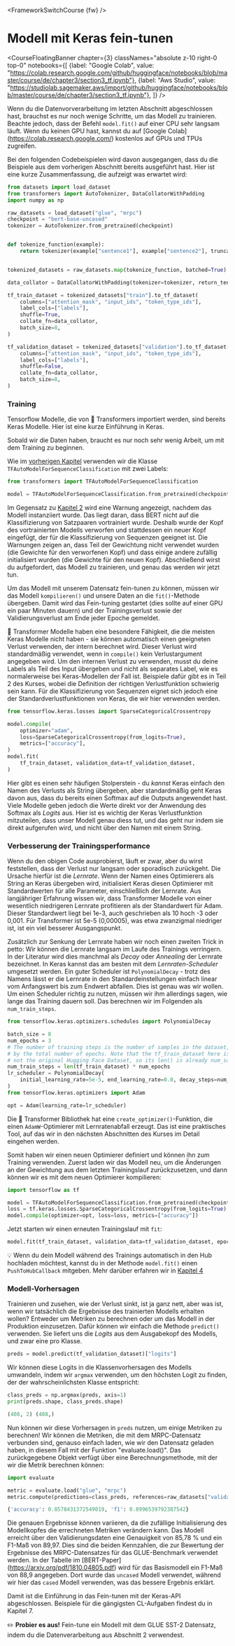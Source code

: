 <FrameworkSwitchCourse {fw} />

# Modell mit Keras fein-tunen

<CourseFloatingBanner chapter={3}
  classNames="absolute z-10 right-0 top-0"
  notebooks={[
    {label: "Google Colab", value: "https://colab.research.google.com/github/huggingface/notebooks/blob/master/course/de/chapter3/section3_tf.ipynb"},
    {label: "Aws Studio", value: "https://studiolab.sagemaker.aws/import/github/huggingface/notebooks/blob/master/course/de/chapter3/section3_tf.ipynb"},
]} />

Wenn du die Datenvorverarbeitung im letzten Abschnitt abgeschlossen hast, brauchst es nur noch wenige Schritte, um das Modell zu trainieren. Beachte jedoch, dass der Befehl `model.fit()` auf einer CPU sehr langsam läuft. Wenn du keinen GPU hast, kannst du auf [Google Colab] (https://colab.research.google.com/) kostenlos auf GPUs und TPUs zugreifen.

Bei den folgenden Codebeispielen wird davon ausgegangen, dass du die Beispiele aus dem vorherigen Abschnitt bereits ausgeführt hast. Hier ist eine kurze Zusammenfassung, die aufzeigt was erwartet wird:

```py
from datasets import load_dataset
from transformers import AutoTokenizer, DataCollatorWithPadding
import numpy as np

raw_datasets = load_dataset("glue", "mrpc")
checkpoint = "bert-base-uncased"
tokenizer = AutoTokenizer.from_pretrained(checkpoint)


def tokenize_function(example):
    return tokenizer(example["sentence1"], example["sentence2"], truncation=True)


tokenized_datasets = raw_datasets.map(tokenize_function, batched=True)

data_collator = DataCollatorWithPadding(tokenizer=tokenizer, return_tensors="tf")

tf_train_dataset = tokenized_datasets["train"].to_tf_dataset(
    columns=["attention_mask", "input_ids", "token_type_ids"],
    label_cols=["labels"],
    shuffle=True,
    collate_fn=data_collator,
    batch_size=8,
)

tf_validation_dataset = tokenized_datasets["validation"].to_tf_dataset(
    columns=["attention_mask", "input_ids", "token_type_ids"],
    label_cols=["labels"],
    shuffle=False,
    collate_fn=data_collator,
    batch_size=8,
)
```

### Training

Tensorflow Modelle, die von 🤗 Transformers importiert werden, sind bereits Keras Modelle. Hier ist eine kurze Einführung in Keras.

<Youtube id="rnTGBy2ax1c"/>

Sobald wir die Daten haben, braucht es nur noch sehr wenig Arbeit, um mit dem Training zu beginnen.

<Youtube id="AUozVp78dhk"/>

Wie im [vorherigen Kapitel](/course/chapter2) verwenden wir die Klasse `TFAutoModelForSequenceClassification` mit zwei Labels: 

```py
from transformers import TFAutoModelForSequenceClassification

model = TFAutoModelForSequenceClassification.from_pretrained(checkpoint, num_labels=2)
```

Im Gegensatz zu [Kapitel 2](/course/chapter2) wird eine Warnung angezeigt, nachdem das Modell instanziiert wurde. Das liegt daran, dass BERT nicht auf die Klassifizierung von Satzpaaren vortrainiert wurde. Deshalb wurde der Kopf des vortrainierten Modells verworfen und stattdessen ein neuer Kopf eingefügt, der für die Klassifizierung von Sequenzen geeignet ist. Die Warnungen zeigen an, dass Teil der Gewichtung nicht verwendet wurden (die Gewichte für den verworfenen Kopf) und dass einige andere zufällig initialisiert wurden (die Gewichte für den neuen Kopf). Abschließend wirst du aufgefordert, das Modell zu trainieren, und genau das werden wir jetzt tun.

Um das Modell mit unserem Datensatz fein-tunen zu können, müssen wir das Modell `kompilieren()` und unsere Daten an die `fit()`-Methode übergeben. Damit wird das Fein-tuning gestartet (dies sollte auf einer GPU ein paar Minuten dauern) und der Trainingsverlust sowie der Validierungsverlust am Ende jeder Epoche gemeldet.

<Tip>

🤗 Transformer Modelle haben eine besondere Fähigkeit, die die meisten Keras Modelle nicht haben - sie können automatisch einen geeigneten Verlust verwenden, der intern berechnet wird. Dieser Verlust wird standardmäßig verwendet, wenn in `compile()` kein Verlustargument angegeben wird. Um den internen Verlust zu verwenden, musst du deine Labels als Teil des Input übergeben und nicht als separates Label, wie es normalerweise bei Keras-Modellen der Fall ist. Beispiele dafür gibt es in Teil 2 des Kurses, wobei die Definition der richtigen Verlustfunktion schwierig sein kann. Für die Klassifizierung von Sequenzen eignet sich jedoch eine der Standardverlustfunktionen von Keras, die wir hier verwenden werden.

</Tip>

```py
from tensorflow.keras.losses import SparseCategoricalCrossentropy

model.compile(
    optimizer="adam",
    loss=SparseCategoricalCrossentropy(from_logits=True),
    metrics=["accuracy"],
)
model.fit(
    tf_train_dataset, validation_data=tf_validation_dataset,
)
```

<Tip warning={true}>

Hier gibt es einen sehr häufigen Stolperstein - du *kannst* Keras einfach den Namen des Verlusts als String übergeben, aber standardmäßig geht Keras davon aus, dass du bereits einen Softmax auf die Outputs angewendet hast. Viele Modelle geben jedoch die Werte direkt vor der Anwendung des Softmax als *Logits* aus. Hier ist es wichtig der Keras Verlustfunktion mitzuteilen, dass unser Modell genau diess tut, und das geht nur indem sie direkt aufgerufen wird, und nicht über den Namen mit einem String.

</Tip>


### Verbesserung der Trainingsperformance

<Youtube id="cpzq6ESSM5c"/>

Wenn du den obigen Code ausprobierst, läuft er zwar, aber du wirst feststellen, dass der Verlust nur langsam oder sporadisch zurückgeht. Die Ursache hierfür ist die *Lernrate*. Wenn der Namen eines Optimierers als String an Keras übergeben wird, initialisiert Keras diesen Optimierer mit Standardwerten für alle Parameter, einschließlich der Lernrate. Aus langjähriger Erfahrung wissen wir, dass Transformer Modelle von einer wesentlich niedrigeren Lernrate profitieren als der Standardwert für Adam. Dieser Standardwert liegt bei 1e-3, auch geschrieben als 10 hoch -3 oder 0,001. Für Transformer ist 5e-5 (0,00005), was etwa zwanzigmal niedriger ist, ist ein viel besserer Ausgangspunkt.

Zusätzlich zur Senkung der Lernrate haben wir noch einen zweiten Trick in petto: Wir können die Lernrate langsam im Laufe des Trainings verringern. In der Literatur wird dies manchmal als *Decay* oder *Annealing* der Lernrate bezeichnet. In Keras kannst das am besten mit dem *Lernraten-Scheduler* umgesetzt werden. Ein guter Scheduler ist `PolynomialDecay` - trotz des Namens lässt er die Lernrate in den Standardeinstellungen einfach linear vom Anfangswert bis zum Endwert abfallen. Dies ist genau was wir wollen. Um einen Scheduler richtig zu nutzen, müssen wir ihm allerdings sagen, wie lange das Training dauern soll. Das berechnen wir im Folgenden als `num_train_steps`.

```py
from tensorflow.keras.optimizers.schedules import PolynomialDecay

batch_size = 8
num_epochs = 3
# The number of training steps is the number of samples in the dataset, divided by the batch size then multiplied
# by the total number of epochs. Note that the tf_train_dataset here is a batched tf.data.Dataset,
# not the original Hugging Face Dataset, so its len() is already num_samples // batch_size.
num_train_steps = len(tf_train_dataset) * num_epochs
lr_scheduler = PolynomialDecay(
    initial_learning_rate=5e-5, end_learning_rate=0.0, decay_steps=num_train_steps
)
from tensorflow.keras.optimizers import Adam

opt = Adam(learning_rate=lr_scheduler)
```

<Tip>

Die 🤗 Transformer Bibliothek hat eine `create_optimizer()`-Funktion, die einen `AdamW`-Optimierer mit Lernratenabfall erzeugt. Das ist eine praktisches Tool, auf das wir in den nächsten Abschnitten des Kurses im Detail eingehen werden.

</Tip>

Somit haben wir einen neuen Optimierer definiert und können ihn zum Training verwenden. Zuerst laden wir das Modell neu, um die Änderungen an der Gewichtung aus dem letzten Trainingslauf zurückzusetzen, und dann können wir es mit dem neuen Optimierer kompilieren:

```py
import tensorflow as tf

model = TFAutoModelForSequenceClassification.from_pretrained(checkpoint, num_labels=2)
loss = tf.keras.losses.SparseCategoricalCrossentropy(from_logits=True)
model.compile(optimizer=opt, loss=loss, metrics=["accuracy"])
```

Jetzt starten wir einen erneuten Trainingslauf mit `fit`:

```py
model.fit(tf_train_dataset, validation_data=tf_validation_dataset, epochs=3)
```

<Tip>

💡 Wenn du dein Modell während des Trainings automatisch in den Hub hochladen möchtest, kannst du in der Methode `model.fit()` einen `PushToHubCallback` mitgeben. Mehr darüber erfahren wir in [Kapitel 4](/course/chapter4/3)

</Tip>

### Modell-Vorhersagen

<Youtube id="nx10eh4CoOs"/>


Trainieren und zusehen, wie der Verlust sinkt, ist ja ganz nett, aber was ist, wenn wir tatsächlich die Ergebnisse des trainierten Modells erhalten wollen? Entweder um Metriken zu berechnen oder um das Modell in der Produktion einzusetzen. Dafür können wir einfach die Methode `predict()` verwenden. Sie liefert uns die *Logits* aus dem Ausgabekopf des Modells, und zwar eine pro Klasse.

```py
preds = model.predict(tf_validation_dataset)["logits"]
```

Wir können diese Logits in die Klassenvorhersagen des Modells umwandeln, indem wir `argmax` verwenden, um den höchsten Logit zu finden, der der wahrscheinlichsten Klasse entspricht:

```py
class_preds = np.argmax(preds, axis=1)
print(preds.shape, class_preds.shape)
```

```python out
(408, 2) (408,)
```

Nun können wir diese Vorhersagen in `preds` nutzen, um einige Metriken zu berechnen! Wir können die Metriken, die mit dem MRPC-Datensatz verbunden sind, genauso einfach laden, wie wir den Datensatz geladen haben, in diesem Fall mit der Funktion "evaluate.load()". Das zurückgegebene Objekt verfügt über eine Berechnungsmethode, mit der wir die Metrik berechnen können:

```py
import evaluate

metric = evaluate.load("glue", "mrpc")
metric.compute(predictions=class_preds, references=raw_datasets["validation"]["label"])
```

```python out
{'accuracy': 0.8578431372549019, 'f1': 0.8996539792387542}
```
Die genauen Ergebnisse können variieren, da die zufällige Initialisierung des Modellkopfes die errechneten Metriken verändern kann. Das Modell erreicht über den Validierungsdaten eine Genauigkeit von 85,78 % und ein F1-Maß von 89,97. Dies sind die beiden Kennzahlen, die zur Bewertung der Ergebnisse des MRPC-Datensatzes für das GLUE-Benchmark verwendet werden. In der Tabelle im [BERT-Paper] (https://arxiv.org/pdf/1810.04805.pdf) wird für das Basismodell ein F1-Maß von 88,9 angegeben. Dort wurde das `uncased` Modell verwendet, während wir hier das `cased` Modell verwenden, was das bessere Ergebnis erklärt.

Damit ist die Einführung in das Fein-tunen mit der Keras-API abgeschlossen. Beispiele für die gängigsten CL-Aufgaben findest du in Kapitel 7.

<Tip>

✏️ **Probier es aus!** Fein-tune ein Modell mit dem GLUE SST-2 Datensatz, indem du die Datenverarbeitung aus Abschnitt 2 verwendest.

</Tip>
